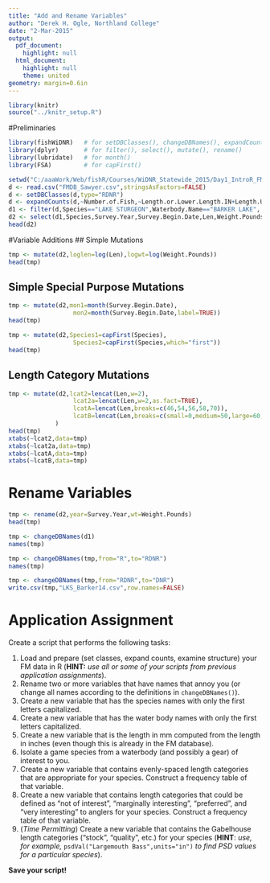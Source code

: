 ```yaml
---
title: "Add and Rename Variables"
author: "Derek H. Ogle, Northland College"
date: "2-Mar-2015"
output:
  pdf_document:
    highlight: null
  html_document:
    highlight: null
    theme: united
geometry: margin=0.6in
---
```


```r
library(knitr)
source("../knitr_setup.R")
```

#Preliminaries
```r
library(fishWiDNR)   # for setDBClasses(), changeDBNames(), expandCounts()
library(dplyr)       # for filter(), select(), mutate(), rename()
library(lubridate)   # for month()
library(FSA)         # for capFirst()
```

```r
setwd("C:/aaaWork/Web/fishR/Courses/WiDNR_Statewide_2015/Day1_IntroR_FMData")
d <- read.csv("FMDB_Sawyer.csv",stringsAsFactors=FALSE)
d <- setDBClasses(d,type="RDNR")
d <- expandCounts(d,~Number.of.Fish,~Length.or.Lower.Length.IN+Length.Upper.IN,new.name="Len")
d1 <- filter(d,Species=="LAKE STURGEON",Waterbody.Name=="BARKER LAKE",!is.na(Weight.Pounds))
d2 <- select(d1,Species,Survey.Year,Survey.Begin.Date,Len,Weight.Pounds)
head(d2)
```

#Variable Additions
## Simple Mutations

```r
tmp <- mutate(d2,loglen=log(Len),logwt=log(Weight.Pounds))
head(tmp)
```

## Simple Special Purpose Mutations

```r
tmp <- mutate(d2,mon1=month(Survey.Begin.Date),
                  mon2=month(Survey.Begin.Date,label=TRUE))
head(tmp)
```

```r
tmp <- mutate(d2,Species1=capFirst(Species),
                  Species2=capFirst(Species,which="first"))
head(tmp)
```

## Length Category Mutations

```r
tmp <- mutate(d2,lcat2=lencat(Len,w=2),
                  lcat2a=lencat(Len,w=2,as.fact=TRUE),
                  lcatA=lencat(Len,breaks=c(46,54,56,58,70)),
                  lcatB=lencat(Len,breaks=c(small=0,medium=50,large=60,very_large=70),use.names=TRUE)
             )
head(tmp)
xtabs(~lcat2,data=tmp)
xtabs(~lcat2a,data=tmp)
xtabs(~lcatA,data=tmp)
xtabs(~lcatB,data=tmp)
```

\newpage

# Rename Variables

```r
tmp <- rename(d2,year=Survey.Year,wt=Weight.Pounds)
head(tmp)
```

```r
tmp <- changeDBNames(d1)
names(tmp)
```

```r
tmp <- changeDBNames(tmp,from="R",to="RDNR")
names(tmp)
```

```r
tmp <- changeDBNames(tmp,from="RDNR",to="DNR")
write.csv(tmp,"LKS_Barker14.csv",row.names=FALSE)
```


\newpage

# Application Assignment

Create a script that performs the following tasks:

1. Load and prepare (set classes, expand counts, examine structure) your FM data in R (**HINT:** *use all or some of your scripts from previous application assignments*).
1. Rename two or more variables that have names that annoy you (or change all names according to the definitions in `changeDBNames()`).
1. Create a new variable that has the species names with only the first letters capitalized.
1. Create a new variable that has the water body names with only the first letters capitalized.
1. Create a new variable that is the length in mm computed from the length in inches (even though this is already in the FM database).
1. Isolate a game species from a waterbody (and possibly a gear) of interest to you.
1. Create a new variable that contains evenly-spaced length categories that are appropriate for your species.  Construct a frequency table of that variable.
1. Create a new variable that contains length categories that could be defined as "not of interest", "marginally interesting", "preferred", and "very interesting" to anglers for your species.  Construct a frequency table of that variable.
1. (*Time Permitting*) Create a new variable that contains the Gabelhouse length categories ("stock", "quality", etc.) for your species (**HINT**: *use, for example,* `psdVal("Largemouth Bass",units="in")` *to find PSD values for a particular species*).

**Save your script!**
